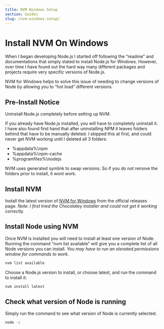 ```yaml
---
title: NVM Windows Setup
section: Guides
slug: /nvm-windows-setup/
---
```


# Install NVM On Windows

When I began developing Node.js I started off following the “readme” and documentations that simply stated to install Node.js for Windows. However, over time I have found out the hard way many different packages and projects require very specific versions of Node.js.

NVM for Windows helps to solve this issue of needing to change versions of Node by allowing you to “hot load” different versions.

## Pre-Install Notice

Uninstall Node.js completely before setting up NVM.

If you already have Node.js installed, you will have to completely uninstall it. I have also found first hand that after uninstalling NPM it leaves folders behind that have to be manually deleted. I skipped this at first, and could never get NVM working until I deleted all 3 folders:

- %appdata%\npm
- %appdata%\npm-cache
- %programfiles%\nodejs

NVM uses generated symlink to swap versions. So if you do not remove the folders prior to install, it wont work.

## Install NVM

Install the latest version of [NVM for Windows](https://github.com/coreybutler/nvm-windows) from the official releases page.
*Note: I first tried the Chocolatey installer and could not get it working correctly.*

## Install Node using NVM

Once NVM is installed you will need to install at least one version of Node. Running the command “nvm list available” will give you a complete list of all Node versions you can install.
*You may have to run an elevated permissions window for commands to work.*

```bash
nvm list available
```

Choose a Node.js version to install, or choose latest, and run the command to install it:

```bash
nvm install latest
```

## Check what version of Node is running

Simply run the command to see what version of Node is currently selected.

```bash
node -v
```
